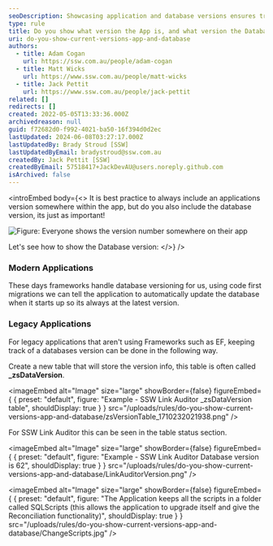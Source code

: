 ```yaml
---
seoDescription: Showcasing application and database versions ensures transparency and facilitates updates, while modern frameworks handle versioning through code-first migrations.
type: rule
title: Do you show what version the App is, and what version the Database is?
uri: do-you-show-current-versions-app-and-database
authors:
  - title: Adam Cogan
    url: https://ssw.com.au/people/adam-cogan
  - title: Matt Wicks
    url: https://www.ssw.com.au/people/matt-wicks
  - title: Jack Pettit
    url: https://www.ssw.com.au/people/jack-pettit
related: []
redirects: []
created: 2022-05-05T13:33:36.000Z
archivedreason: null
guid: f72682d0-f992-4021-ba50-16f394d0d2ec
lastUpdated: 2024-06-08T03:27:17.000Z
lastUpdatedBy: Brady Stroud [SSW]
lastUpdatedByEmail: bradystroud@ssw.com.au
createdBy: Jack Pettit [SSW]
createdByEmail: 57518417+JackDevAU@users.noreply.github.com
isArchived: false
---
```


<introEmbed
  body={<>
It is best practice to always include an applications version somewhere within the app, but do you also include the database version, its just as important!

![Figure: Everyone shows the version number somewhere on their app](/uploads/rules/do-you-show-current-versions-app-and-database/LinkAuditor.png)

Let's see how to show the Database version:
  </>}
/>
### Modern Applications

These days frameworks handle database versioning for us, using code first migrations we can tell the application to automatically update the database when it starts up so its always at the latest version.

### Legacy Applications

For legacy applications that aren't using Frameworks such as EF, keeping track of a databases version can be done in the following way.

Create a new table that will store the version info, this table is often called **\_zsDataVersion**.

<imageEmbed
  alt="Image"
  size="large"
  showBorder={false}
  figureEmbed={ {
    preset: "default",
    figure: "Example - SSW Link Auditor _zsDataVersion table",
    shouldDisplay: true
  } }
  src="/uploads/rules/do-you-show-current-versions-app-and-database/zsVersionTable_1710232021938.png"
/>


For SSW Link Auditor this can be seen in the table status section.

<imageEmbed
  alt="Image"
  size="large"
  showBorder={false}
  figureEmbed={ {
    preset: "default",
    figure: "Example - SSW Link Auditor Database version is 62",
    shouldDisplay: true
  } }
  src="/uploads/rules/do-you-show-current-versions-app-and-database/LinkAuditorVersion.png"
/>



<imageEmbed
  alt="Image"
  size="large"
  showBorder={false}
  figureEmbed={ {
    preset: "default",
    figure: "The Application keeps all the scripts in a folder called SQLScripts (this allows the application to upgrade itself and give the Reconciliation functionality)",
    shouldDisplay: true
  } }
  src="/uploads/rules/do-you-show-current-versions-app-and-database/ChangeScripts.jpg"
/>
